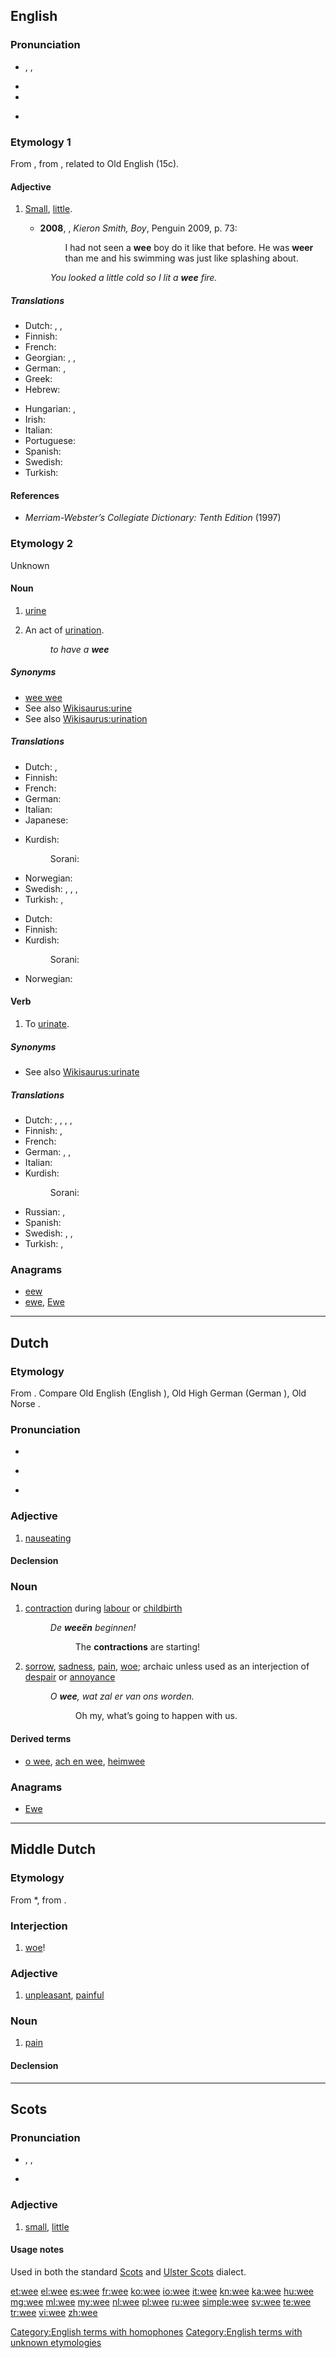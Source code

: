 ==English==
{{wikipedia}}

===Pronunciation===
* {{enPR|wē}}, {{IPA|/wiː/}}, {{X-SAMPA|/wi:/}}
* {{audio|en-us-wee.ogg|Audio (US)}}
* {{rhymes|iː}}
* {{homophones|we|whee}} {{qualifier|in accents with the [[wine-whine merger]]}}

===Etymology 1===
From {{etyl|enm}} {{term|we||little bit|lang=enm}}, from {{etyl|ang}}  {{term|wæge|wǣge|[[weight]]|lang=ang}}, related to Old English {{term|wegan||to move, weigh|lang=enm}} (15c).

====Adjective====
{{en-adj|weer|weest}}

# {{Scotland|Northern Ireland|North England|NZ}} [[small|Small]], [[little]].
#* '''2008''', {{w|James Kelman}}, ''Kieron Smith, Boy'', Penguin 2009, p. 73:
#*: I had not seen a '''wee''' boy do it like that before. He was '''weer''' than me and his swimming was just like splashing about.
#: ''You looked a little cold so I lit a '''wee''' fire.''

=====Translations=====
{{trans-top|small, little}}
* Dutch: {{t+|nl|klein}}, {{t-|nl|petieterig}}, {{t-|nl|pietepeuterig}}
* Finnish: {{t+|fi|pikkuruinen}}
* French: {{t+|fr|petit}}
* Georgian: {{t-|ka|პაწაწა|sc=Geor|xs=Georgian}}, {{t-|ka|პაწაწინა|sc=Geor|xs=Georgian}}, {{t-|ka|პაწაწკინტელა|sc=Geor|xs=Georgian}}
* German: {{t+|de|winzig}}, {{t+|de|klein}}
* Greek: {{t|el|μικρούτσικος|tr=mikroútsikos}}
* Hebrew: {{t+|he|קטן|m|tr=katán}}
{{trans-mid}}
* Hungarian: {{t+|hu|apró}},  {{t-|hu|csöpp}}
* Irish: {{t-|ga|beag|xs=Irish}}
* Italian: {{t+|it|piccolo}}
* Portuguese: {{t+|pt|pequeno}}
* Spanish: {{t+|es|pequeño}}
* Swedish: {{t+|sv|liten}}
* Turkish: {{t+|tr|küçük}}
{{trans-bottom}}

====References====
* ''Merriam-Webster’s Collegiate Dictionary: Tenth Edition'' (1997)

===Etymology 2===
Unknown

====Noun====
{{en-noun|-}}

# {{context|colloquial|uncountable}} [[urine]]
# {{colloquial}} An act of [[urination]].
#: ''to have a '''wee'''''

=====Synonyms=====
* [[wee wee]]
* See also [[Wikisaurus:urine]]
* See also [[Wikisaurus:urination]]

=====Translations=====
{{trans-top|urine}}
* Dutch: {{t+|nl|pis|m}}, {{t+|nl|urine|f}}
* Finnish: {{t+|fi|pissa}}
* French: {{t+|fr|pipi|m}}
* German: {{t+|de|Pipi|n}}
* Italian: {{t-|it|pipì|f}}
* Japanese: {{t+|ja|おしっこ|tr=oshikko}}
{{trans-mid}}
* Kurdish:
*: Sorani: {{t-|ku|میز|sc=ku-Arab}}
* Norwegian: {{t+|no|tiss|n}}
* Swedish: {{t+|sv|kiss}}, {{t+|sv|pink}}, {{t+|sv|piss}}, {{t+|sv|urin}}
* Turkish: {{t+|tr|çiş}},  {{t+|tr|sidik}}
{{trans-bottom}}

{{trans-top|act of urination}}
* Dutch: {{t+|nl|plas|m}}
* Finnish: {{t-|fi|pissaaminen}}
* Kurdish:
*: Sorani: {{t|ku|میز کردن|sc=ku-Arab}}
{{trans-mid}}
* Norwegian: {{t-|no|tisse}}
{{trans-bottom}}

====Verb====
{{en-verb|wees|weeing|weed|weed}}

# {{colloquial}} To [[urinate]].

=====Synonyms=====
* See also [[Wikisaurus:urinate]]

=====Translations=====
{{trans-top|to urinate}}
* Dutch: {{t+|nl|plassen}}, {{t+|nl|pipi|alt=pipi doen}}, {{t+|nl|wateren}}, {{t+|nl|pissen}}, {{t+|nl|urineren}}
* Finnish: {{t+|fi|pissata}}, {{t+|fi|pissiä}}
* French: {{t+|fr|pipi|alt=faire pipi}}
* German: {{t+|de|pinkeln}}, {{t+|de|pissen}}, {{t+|de|Pipi|alt=Pipi machen}}
* Italian: {{t-|it|pipì|alt=fare la pipì}}
* Kurdish:
*: Sorani: {{t|ku|میز کردن|sc=ku-Arab}}
{{trans-mid}}
* Russian: {{t+|ru|писать|tr=písat’}} {{impf}} {{qualifier|homograph with [[писать]] (pisát’) - to [[write]]}}, {{t+|ru|пописать|tr=popísat’}} {{pf.}}
* Spanish: {{t+|es|pis|alt=hacer pis}}
* Swedish: {{t+|sv|pinka}}, {{t+|sv|pissa}}, {{t+|sv|kissa}}
* Turkish: {{t-|tr|çiş yapma}},  {{t+|tr|işeme}}
{{trans-bottom}}

===Anagrams===
* [[eew#English|eew]]
* [[ewe#English|ewe]], [[Ewe#English|Ewe]]

[[Category:English terms with homophones]]
[[Category:English terms with unknown etymologies]]

----

==Dutch==

===Etymology===
From {{proto|Germanic|wai|lang=nl}}. Compare Old English {{term|wa|wā|lang=ang}} (English {{term|woe|lang=en}}), Old High German {{term|we|wē|lang=goh}} (German {{term|weh|lang=de}}), Old Norse {{term|vei|lang=non}}.

===Pronunciation===
* {{rhymes|eː|lang=nl}}
* {{a|Netherlands}} {{IPA|/ʋeː/|lang=nl}}
* {{a|Belgium}} {{IPA|/β̞eː/|lang=nl}}

===Adjective===
{{nl-adj|-}}

# [[nauseating]]

====Declension====
{{nl-decl-adj-nc|weeë}}

===Noun===
{{nl-noun|f|weeën|weetje}}

# [[contraction]] during [[labour]] or [[childbirth]]
#: ''De '''weeën''' beginnen!''
#:: The '''contractions''' are starting!
# [[sorrow]], [[sadness]], [[pain]], [[woe]]; archaic unless used as an interjection of [[despair]] or [[annoyance]]
#: ''O '''wee''', wat zal er van ons worden.''
#:: Oh my, what’s going to happen with us.

====Derived terms====
* {{sense|sorrow}} [[o wee]], [[ach en wee]], [[heimwee]]

===Anagrams===
* [[Ewe#Dutch|Ewe]]

----

==Middle Dutch==

===Etymology===
From {{etyl|odt|dum}} *{{term||wē|lang=odt}}, from {{proto|Germanic|wai|lang=dum}}.

===Interjection===
{{head|dum|interjection}}

# [[woe]]!

===Adjective===
{{dum-adj}}

# [[unpleasant]], [[painful]]

===Noun===
{{dum-noun|g=f}}

# [[pain]]

====Declension====
{{rfinfl|lang=dum|type=declension}}

----

==Scots==

===Pronunciation===
* {{enPR|wē}}, {{IPA|/wiː/|lang=sco}}, {{X-SAMPA|/wi:/}}
* {{audio|en-us-wee.ogg|Audio (US)}}

===Adjective===
{{sco-adj}}

# [[small]], [[little]]

====Usage notes====
Used in both the standard [[Scots]] and [[Ulster Scots]] dialect.

[[et:wee]]
[[el:wee]]
[[es:wee]]
[[fr:wee]]
[[ko:wee]]
[[io:wee]]
[[it:wee]]
[[kn:wee]]
[[ka:wee]]
[[hu:wee]]
[[mg:wee]]
[[ml:wee]]
[[my:wee]]
[[nl:wee]]
[[pl:wee]]
[[ru:wee]]
[[simple:wee]]
[[sv:wee]]
[[te:wee]]
[[tr:wee]]
[[vi:wee]]
[[zh:wee]]
